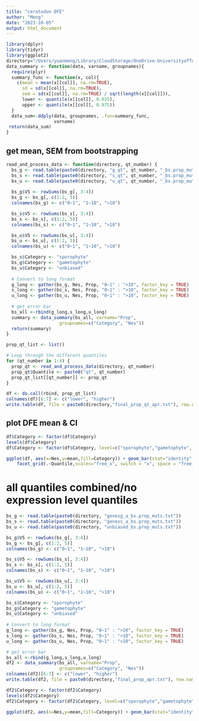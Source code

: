```yaml
---
title: "ceratodon DFE"
author: "Meng"
date: "2023-10-05"
output: html_document
---
```


```r
library(dplyr)
library(tidyr)
library(ggplot2)
directory="/Users/yuanmeng/Library/CloudStorage/OneDrive-UniversityofToronto/Manuscripts/ceratodon_haploid_sel/DFE/"
data_summary <- function(data, varname, groupnames){
  require(plyr)
  summary_func <- function(x, col){
    c(mean = mean(x[[col]], na.rm=TRUE),
      sd = sd(x[[col]], na.rm=TRUE),
      sem = sd(x[[col]], na.rm=TRUE) / sqrt(length(x[[col]])),
      lower <- quantile(x[[col]], 0.025),
      upper <- quantile(x[[col]], 0.975))
  }
  data_sum<-ddply(data, groupnames, .fun=summary_func,
                  varname)
 return(data_sum)
}
```


## get mean, SEM from bootstrapping
```r
read_and_process_data <- function(directory, qt_number) {
  bs_g <- read.table(paste0(directory, "g_qt", qt_number, "_bs.prop_muts.txt"))
  bs_s <- read.table(paste0(directory, "s_qt", qt_number, "_bs.prop_muts.txt"))
  bs_u <- read.table(paste0(directory, "u_qt", qt_number, "_bs.prop_muts.txt"))
  
  bs_g$V5 <- rowSums(bs_g[, 3:4])
  bs_g <- bs_g[, c(1:2, 5)]
  colnames(bs_g) <- c("0~1", "1~10", ">10")

  bs_s$V5 <- rowSums(bs_s[, 3:4])
  bs_s <- bs_s[, c(1:2, 5)]
  colnames(bs_s) <- c("0~1", "1~10", ">10")

  bs_u$V5 <- rowSums(bs_u[, 3:4])
  bs_u <- bs_u[, c(1:2, 5)]
  colnames(bs_u) <- c("0~1", "1~10", ">10")

  bs_s$Category <- "sporophyte"
  bs_g$Category <- "gametophyte"
  bs_u$Category <- "unbiased"
  
  # Convert to long format
  g_long <- gather(bs_g, Nes, Prop, "0~1" : ">10", factor_key = TRUE)
  s_long <- gather(bs_s, Nes, Prop, "0~1" : ">10", factor_key = TRUE)
  u_long <- gather(bs_u, Nes, Prop, "0~1" : ">10", factor_key = TRUE)
  
  # get error bar
  bs_all <-rbind(g_long,s_long,u_long)
  summary <- data_summary(bs_all, varname="Prop", 
                    groupnames=c("Category", "Nes"))
  return(summary)
}

prop_qt_list <- list()

# Loop through the different quantiles
for (qt_number in 1:4) {
  prop_qt <- read_and_process_data(directory, qt_number)
  prop_qt$Quantile <- paste0("qt", qt_number)
  prop_qt_list[[qt_number]] <- prop_qt
}

df <- do.call(rbind, prop_qt_list)
colnames(df)[6:7] <- c("lower", "higher")
write.table(df, file = paste0(directory,"final_prop_qt_apr.txt"), row.names = F, quote = F)
```


## plot DFE mean & CI
```r
df$Category <- factor(df$Category)
levels(df$Category)
df$Category <- factor(df$Category, level=c("sporophyte","gametophyte", "unbiased"))

ggplot(df, aes(x=Nes,y=mean,fill=Category)) + geom_bar(stat="identity", position=position_dodge()) + theme_classic() + scale_x_discrete(limits=c("0~1", "1~10", ">10")) + scale_fill_manual(values = c("#E6F5D0", "#B8E186", "#238B45"))  + labs(x=expression(italic(paste(N[e], "s"))), y="Proportion of mutations") + geom_errorbar(aes(ymin=lower, ymax=higher), width=.2, position=position_dodge(.9)) +ggtitle("b") + theme(text = element_text(size = 10))+
    facet_grid(.~Quantile,scales="free_x", switch = "x", space = "free_x") 
```

# all quantiles combined/no expression level quantiles
```r
bs_g <- read.table(paste0(directory, "genesg_a_bs.prop_muts.txt"))
bs_s <- read.table(paste0(directory, "geness_a_bs.prop_muts.txt"))
bs_u <- read.table(paste0(directory, "unbiased_bs.prop_muts.txt"))

bs_g$V5 <- rowSums(bs_g[, 3:4])
bs_g <- bs_g[, c(1:2, 5)]
colnames(bs_g) <- c("0~1", "1~10", ">10")

bs_s$V5 <- rowSums(bs_s[, 3:4])
bs_s <- bs_s[, c(1:2, 5)]
colnames(bs_s) <- c("0~1", "1~10", ">10")

bs_u$V5 <- rowSums(bs_u[, 3:4])
bs_u <- bs_u[, c(1:2, 5)]
colnames(bs_u) <- c("0~1", "1~10", ">10")

bs_s$Category <- "sporophyte"
bs_g$Category <- "gametophyte"
bs_u$Category <- "unbiased"
  
# Convert to long format
g_long <- gather(bs_g, Nes, Prop, "0~1" : ">10", factor_key = TRUE)
s_long <- gather(bs_s, Nes, Prop, "0~1" : ">10", factor_key = TRUE)
u_long <- gather(bs_u, Nes, Prop, "0~1" : ">10", factor_key = TRUE)

# get error bar
bs_all <-rbind(g_long,s_long,u_long)
df2 <- data_summary(bs_all, varname="Prop", 
                    groupnames=c("Category", "Nes"))
colnames(df2)[6:7] <- c("lower", "higher")
write.table(df2, file = paste0(directory,"final_prop_apr.txt"), row.names = F, quote = F)
```


```r
df2$Category <- factor(df2$Category)
levels(df2$Category)
df2$Category <- factor(df2$Category, level=c("sporophyte","gametophyte", "unbiased"))

ggplot(df2, aes(x=Nes,y=mean,fill=Category)) + geom_bar(stat="identity", position=position_dodge()) + theme_classic() + scale_x_discrete(limits=c("0~1", "1~10", ">10")) + scale_fill_manual(values = c("#E6F5D0", "#B8E186", "#238B45"))  + labs(x=expression(italic(paste(N[e], "s"))), y="Proportion of mutations") + geom_errorbar(aes(ymin=lower, ymax=higher), width=.2, position=position_dodge(.9)) +ggtitle("b") + theme(text = element_text(size = 15))
```


